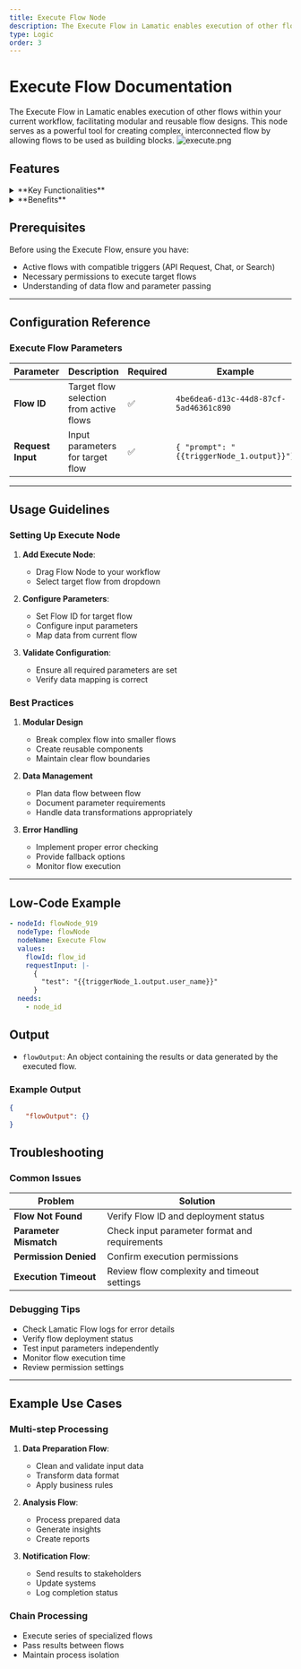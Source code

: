 ```yaml
---
title: Execute Flow Node
description: The Execute Flow in Lamatic enables execution of other flows within your current workflow, facilitating modular and reusable flow designs.
type: Logic
order: 3
---
```


# Execute Flow Documentation

The Execute Flow in Lamatic enables execution of other flows within your current workflow, facilitating modular and reusable flow designs. This node serves as a powerful tool for creating complex, interconnected flow by allowing flows to be used as building blocks.
![execute.png](./img/execute/execute.webp)

## Features

<details>
  <summary>**Key Functionalities**</summary>
  1. **Sub-flow Execution**: Call and execute other flows 
  2. **Data Passing**: Transfer current flow data as input 1. **Modular Design**: Create reusable workflow components
</details>

<details>
  <summary>**Benefits**</summary>
  1. **Modularity** : Enables building complex flow in a modular fashion
  2. **Reusability** : Promotes code reuse and component sharing
  3. **Simplification** : Simplifies flow design and maintenance
</details>

## Prerequisites

Before using the Execute Flow, ensure you have:

- Active flows with compatible triggers (API Request, Chat, or Search)
- Necessary permissions to execute target flows
- Understanding of data flow and parameter passing

---

## Configuration Reference

### Execute Flow Parameters

| **Parameter**     | **Description**                         | **Required** | **Example**                               |
| ----------------- | --------------------------------------- | ------------ | ----------------------------------------- |
| **Flow ID**       | Target flow selection from active flows | ✅           | `4be6dea6-d13c-44d8-87cf-5ad46361c890`    |
| **Request Input** | Input parameters for target flow        | ✅           | `{ "prompt": "{{triggerNode_1.output}}"}` |

---

## Usage Guidelines

### Setting Up Execute Node

1. **Add Execute Node**:

   - Drag Flow Node to your workflow
   - Select target flow from dropdown

2. **Configure Parameters**:

   - Set Flow ID for target flow
   - Configure input parameters
   - Map data from current flow

3. **Validate Configuration**:
   - Ensure all required parameters are set
   - Verify data mapping is correct

### Best Practices

1. **Modular Design**

   - Break complex flow into smaller flows
   - Create reusable components
   - Maintain clear flow boundaries

2. **Data Management**

   - Plan data flow between flow
   - Document parameter requirements
   - Handle data transformations appropriately

3. **Error Handling**
   - Implement proper error checking
   - Provide fallback options
   - Monitor flow execution

---

## Low-Code Example

```yaml
- nodeId: flowNode_919
  nodeType: flowNode
  nodeName: Execute Flow
  values:
    flowId: flow_id
    requestInput: |-
      {
        "test": "{{triggerNode_1.output.user_name}}"
      }
  needs:
    - node_id
```

## Output

- `flowOutput`: An object containing the results or data generated by the executed flow.

### Example Output

```json
{
    "flowOutput": {}
}
```

## Troubleshooting

### Common Issues

| **Problem**            | **Solution**                                  |
| ---------------------- | --------------------------------------------- |
| **Flow Not Found**     | Verify Flow ID and deployment status          |
| **Parameter Mismatch** | Check input parameter format and requirements |
| **Permission Denied**  | Confirm execution permissions                 |
| **Execution Timeout**  | Review flow complexity and timeout settings   |

### Debugging Tips

- Check Lamatic Flow logs for error details
- Verify flow deployment status
- Test input parameters independently
- Monitor flow execution time
- Review permission settings

---

## Example Use Cases

### Multi-step Processing

1. **Data Preparation Flow**:

   - Clean and validate input data
   - Transform data format
   - Apply business rules

2. **Analysis Flow**:

   - Process prepared data
   - Generate insights
   - Create reports

3. **Notification Flow**:
   - Send results to stakeholders
   - Update systems
   - Log completion status

### Chain Processing

- Execute series of specialized flows
- Pass results between flows
- Maintain process isolation
